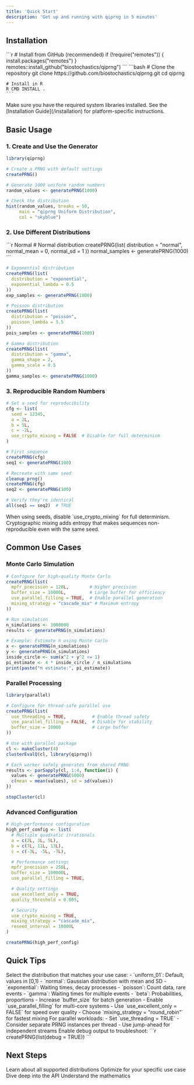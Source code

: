 ```yaml
---
title: 'Quick Start'
description: 'Get up and running with qiprng in 5 minutes'
---
```


## Installation

<Tabs>
  <Tab title="From GitHub">
    ```r
    # Install from GitHub (recommended)
    if (!require("remotes")) {
      install.packages("remotes")
    }
    remotes::install_github("biostochastics/qiprng")
    ```
  </Tab>

  <Tab title="From Source">
    ```bash
    # Clone the repository
    git clone https://github.com/biostochastics/qiprng.git
    cd qiprng

    # Install in R
    R CMD INSTALL .
    ```
  </Tab>
</Tabs>

<Note>
  Make sure you have the required system libraries installed. See the [Installation Guide](/installation) for platform-specific instructions.
</Note>

## Basic Usage

### 1. Create and Use the Generator

```r
library(qiprng)

# Create a PRNG with default settings
createPRNG()

# Generate 1000 uniform random numbers
random_values <- generatePRNG(1000)

# Check the distribution
hist(random_values, breaks = 50,
     main = "qiprng Uniform Distribution",
     col = "skyblue")
```

### 2. Use Different Distributions

<CodeGroup>
```r Normal
# Normal distribution
createPRNG(list(
  distribution = "normal",
  normal_mean = 0,
  normal_sd = 1
))
normal_samples <- generatePRNG(1000)
```

```r Exponential
# Exponential distribution
createPRNG(list(
  distribution = "exponential",
  exponential_lambda = 0.5
))
exp_samples <- generatePRNG(1000)
```

```r Poisson
# Poisson distribution
createPRNG(list(
  distribution = "poisson",
  poisson_lambda = 3.5
))
pois_samples <- generatePRNG(1000)
```

```r Gamma
# Gamma distribution
createPRNG(list(
  distribution = "gamma",
  gamma_shape = 2,
  gamma_scale = 0.5
))
gamma_samples <- generatePRNG(1000)
```
</CodeGroup>

### 3. Reproducible Random Numbers

```r
# Set a seed for reproducibility
cfg <- list(
  seed = 12345,
  a = 2L,
  b = 5L,
  c = -2L,
  use_crypto_mixing = FALSE  # Disable for full determinism
)

# First sequence
createPRNG(cfg)
seq1 <- generatePRNG(100)

# Recreate with same seed
cleanup_prng()
createPRNG(cfg)
seq2 <- generatePRNG(100)

# Verify they're identical
all(seq1 == seq2)  # TRUE
```

<Warning>
  When using seeds, disable `use_crypto_mixing` for full determinism. Cryptographic mixing adds entropy that makes sequences non-reproducible even with the same seed.
</Warning>

## Common Use Cases

### Monte Carlo Simulation

```r
# Configure for high-quality Monte Carlo
createPRNG(list(
  mpfr_precision = 128L,        # Higher precision
  buffer_size = 10000L,         # Large buffer for efficiency
  use_parallel_filling = TRUE,  # Enable parallel generation
  mixing_strategy = "cascade_mix" # Maximum entropy
))

# Run simulation
n_simulations <- 1000000
results <- generatePRNG(n_simulations)

# Example: Estimate π using Monte Carlo
x <- generatePRNG(n_simulations)
y <- generatePRNG(n_simulations)
inside_circle <- sum(x^2 + y^2 <= 1)
pi_estimate <- 4 * inside_circle / n_simulations
print(paste("π estimate:", pi_estimate))
```

### Parallel Processing

```r
library(parallel)

# Configure for thread-safe parallel use
createPRNG(list(
  use_threading = TRUE,          # Enable thread safety
  use_parallel_filling = FALSE,  # Disable for stability
  buffer_size = 10000            # Large buffer
))

# Use with parallel package
cl <- makeCluster(4)
clusterEvalQ(cl, library(qiprng))

# Each worker safely generates from shared PRNG
results <- parSapply(cl, 1:4, function(i) {
  values <- generatePRNG(5000)
  c(mean = mean(values), sd = sd(values))
})

stopCluster(cl)
```

### Advanced Configuration

```r
# High-performance configuration
high_perf_config <- list(
  # Multiple quadratic irrationals
  a = c(2L, 3L, 5L),
  b = c(7L, 11L, 13L),
  c = c(-3L, -5L, -7L),

  # Performance settings
  mpfr_precision = 256L,
  buffer_size = 100000L,
  use_parallel_filling = TRUE,

  # Quality settings
  use_excellent_only = TRUE,
  quality_threshold = 0.005,

  # Security
  use_crypto_mixing = TRUE,
  mixing_strategy = "cascade_mix",
  reseed_interval = 10000L
)

createPRNG(high_perf_config)
```

## Quick Tips

<AccordionGroup>
  <Accordion title="Choose the Right Distribution">
    Select the distribution that matches your use case:
    - `uniform_01`: Default, values in [0,1)
    - `normal`: Gaussian distribution with mean and SD
    - `exponential`: Waiting times, decay processes
    - `poisson`: Count data, rare events
    - `gamma`: Waiting times for multiple events
    - `beta`: Probabilities, proportions
  </Accordion>

  <Accordion title="Optimize for Performance">
    - Increase `buffer_size` for batch generation
    - Enable `use_parallel_filling` for multi-core systems
    - Use `use_excellent_only = FALSE` for speed over quality
    - Choose `mixing_strategy = "round_robin"` for fastest mixing
  </Accordion>

  <Accordion title="Ensure Thread Safety">
    For parallel workloads:
    - Set `use_threading = TRUE`
    - Consider separate PRNG instances per thread
    - Use jump-ahead for independent streams
  </Accordion>

  <Accordion title="Debug Issues">
    Enable debug output to troubleshoot:
    ```r
    createPRNG(list(debug = TRUE))
    ```
  </Accordion>
</AccordionGroup>

## Next Steps

<CardGroup cols={2}>
  <Card
    title="Explore Distributions"
    icon="chart-mixed"
    href="/guides/distributions"
  >
    Learn about all supported distributions
  </Card>
  <Card
    title="Performance Tuning"
    icon="gauge-high"
    href="/guides/performance-tuning"
  >
    Optimize for your specific use case
  </Card>
  <Card
    title="API Reference"
    icon="book"
    href="/api-reference/r-functions/createPRNG"
  >
    Dive deep into the API
  </Card>
  <Card
    title="Mathematical Theory"
    icon="square-root-variable"
    href="/concepts/quadratic-irrationals"
  >
    Understand the mathematics
  </Card>
</CardGroup>
